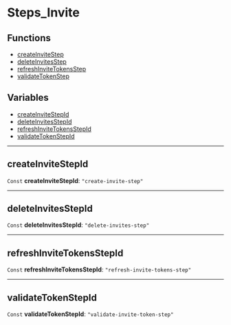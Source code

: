 
# Steps\_Invite

## Functions

- [createInviteStep](../functions/core_flows.createInviteStep/page.mdx)
- [deleteInvitesStep](../functions/core_flows.deleteInvitesStep/page.mdx)
- [refreshInviteTokensStep](../functions/core_flows.refreshInviteTokensStep/page.mdx)
- [validateTokenStep](../functions/core_flows.validateTokenStep/page.mdx)

## Variables

- [createInviteStepId](../../modules/core_flows/page.mdx#createinvitestepid)
- [deleteInvitesStepId](../../modules/core_flows/page.mdx#deleteinvitesstepid)
- [refreshInviteTokensStepId](../../modules/core_flows/page.mdx#refreshinvitetokensstepid)
- [validateTokenStepId](../../modules/core_flows/page.mdx#validatetokenstepid)

___

## createInviteStepId

 `Const` **createInviteStepId**: `"create-invite-step"`

___

## deleteInvitesStepId

 `Const` **deleteInvitesStepId**: `"delete-invites-step"`

___

## refreshInviteTokensStepId

 `Const` **refreshInviteTokensStepId**: `"refresh-invite-tokens-step"`

___

## validateTokenStepId

 `Const` **validateTokenStepId**: `"validate-invite-token-step"`
